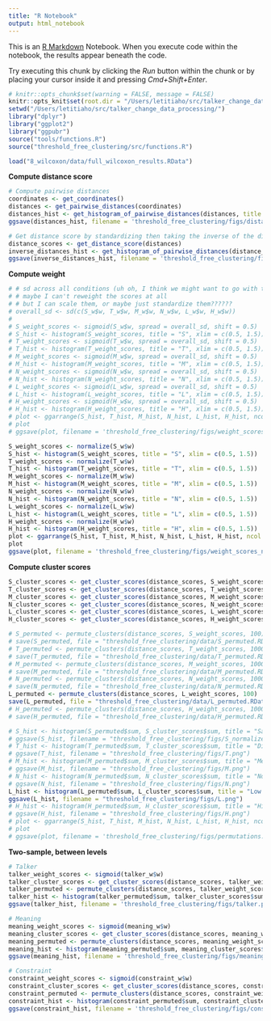 ```yaml
---
title: "R Notebook"
output: html_notebook
---
```


This is an [R Markdown](http://rmarkdown.rstudio.com) Notebook. When you execute code within the notebook, the results appear beneath the code. 

Try executing this chunk by clicking the *Run* button within the chunk or by placing your cursor inside it and pressing *Cmd+Shift+Enter*. 

```r
# knitr::opts_chunk$set(warning = FALSE, message = FALSE) 
knitr::opts_knit$set(root.dir = "/Users/letitiaho/src/talker_change_data_processing/")
setwd("/Users/letitiaho/src/talker_change_data_processing/")
library("dplyr")
library("ggplot2")
library("ggpubr")
source("tools/functions.R")
source("threshold_free_clustering/src/functions.R")
```

```r
load("8_wilcoxon/data/full_wilcoxon_results.RData")
```

**Compute distance score**

```r
# Compute pairwise distances
coordinates <- get_coordinates()
distances <- get_pairwise_distances(coordinates)
distances_hist <- get_histogram_of_pairwise_distances(distances, title = "Histogram of pairwise distances")
ggsave(distances_hist, filename = 'threshold_free_clustering/figs/distances.png', width = 8, height = 6)

# Get distance score by standardizing then taking the inverse of the distance
distance_scores <- get_distance_score(distances)
inverse_distances_hist <- get_histogram_of_pairwise_distances(distance_scores, title = "Histogram of inverse and normalized pairwise distances")
ggsave(inverse_distances_hist, filename = 'threshold_free_clustering/figs/inverse_normed_distances.png', width = 8, height = 6)
```

**Compute weight**
```r
# # sd across all conditions (uh oh, I think we might want to go with this)... 
# # maybe I can't reweight the scores at all
# # but I can scale them, or maybe just standardize them??????
# overall_sd <- sd(c(S_w$w, T_w$w, M_w$w, N_w$w, L_w$w, H_w$w))
# 
# S_weight_scores <- sigmoid(S_w$w, spread = overall_sd, shift = 0.5)
# S_hist <- histogram(S_weight_scores, title = "S", xlim = c(0.5, 1.5))
# T_weight_scores <- sigmoid(T_w$w, spread = overall_sd, shift = 0.5)
# T_hist <- histogram(T_weight_scores, title = "T", xlim = c(0.5, 1.5))
# M_weight_scores <- sigmoid(M_w$w, spread = overall_sd, shift = 0.5)
# M_hist <- histogram(M_weight_scores, title = "M", xlim = c(0.5, 1.5))
# N_weight_scores <- sigmoid(N_w$w, spread = overall_sd, shift = 0.5)
# N_hist <- histogram(N_weight_scores, title = "N", xlim = c(0.5, 1.5))
# L_weight_scores <- sigmoid(L_w$w, spread = overall_sd, shift = 0.5)
# L_hist <- histogram(L_weight_scores, title = "L", xlim = c(0.5, 1.5))
# H_weight_scores <- sigmoid(H_w$w, spread = overall_sd, shift = 0.5)
# H_hist <- histogram(H_weight_scores, title = "H", xlim = c(0.5, 1.5))
# plot <- ggarrange(S_hist, T_hist, M_hist, N_hist, L_hist, H_hist, ncol = 2, nrow = 3)
# plot
# ggsave(plot, filename = 'threshold_free_clustering/figs/weight_scores_overall_sd.png', width = 12, height = 10)
```

```r
S_weight_scores <- normalize(S_w$w)
S_hist <- histogram(S_weight_scores, title = "S", xlim = c(0.5, 1.5))
T_weight_scores <- normalize(T_w$w)
T_hist <- histogram(T_weight_scores, title = "T", xlim = c(0.5, 1.5))
M_weight_scores <- normalize(M_w$w)
M_hist <- histogram(M_weight_scores, title = "M", xlim = c(0.5, 1.5))
N_weight_scores <- normalize(N_w$w)
N_hist <- histogram(N_weight_scores, title = "N", xlim = c(0.5, 1.5))
L_weight_scores <- normalize(L_w$w)
L_hist <- histogram(L_weight_scores, title = "L", xlim = c(0.5, 1.5))
H_weight_scores <- normalize(H_w$w)
H_hist <- histogram(H_weight_scores, title = "H", xlim = c(0.5, 1.5))
plot <- ggarrange(S_hist, T_hist, M_hist, N_hist, L_hist, H_hist, ncol = 2, nrow = 3)
plot
ggsave(plot, filename = 'threshold_free_clustering/figs/weight_scores_normalize.png', width = 12, height = 10)
```


**Compute cluster scores**
```r
S_cluster_scores <- get_cluster_scores(distance_scores, S_weight_scores)
T_cluster_scores <- get_cluster_scores(distance_scores, T_weight_scores)
M_cluster_scores <- get_cluster_scores(distance_scores, M_weight_scores)
N_cluster_scores <- get_cluster_scores(distance_scores, N_weight_scores)
L_cluster_scores <- get_cluster_scores(distance_scores, L_weight_scores)
H_cluster_scores <- get_cluster_scores(distance_scores, H_weight_scores)
```

```r
# S_permuted <- permute_clusters(distance_scores, S_weight_scores, 100)
# save(S_permuted, file = "threshold_free_clustering/data/S_permuted.RData")
# T_permuted <- permute_clusters(distance_scores, T_weight_scores, 1000)
# save(T_permuted, file = "threshold_free_clustering/data/T_permuted.RData")
# M_permuted <- permute_clusters(distance_scores, M_weight_scores, 1000)
# save(M_permuted, file = "threshold_free_clustering/data/M_permuted.RData")
# N_permuted <- permute_clusters(distance_scores, N_weight_scores, 1000)
# save(N_permuted, file = "threshold_free_clustering/data/N_permuted.RData")
L_permuted <- permute_clusters(distance_scores, L_weight_scores, 100)
save(L_permuted, file = "threshold_free_clustering/data/L_permuted.RData")
# H_permuted <- permute_clusters(distance_scores, H_weight_scores, 1000)
# save(H_permuted, file = "threshold_free_clustering/data/H_permuted.RData")
```

```r
# S_hist <- histogram(S_permuted$sum, S_cluster_scores$sum, title = "Same")
# ggsave(S_hist, filename = "threshold_free_clustering/figs/S_normalize.png")
# T_hist <- histogram(T_permuted$sum, T_cluster_scores$sum, title = "Different")
# ggsave(T_hist, filename = "threshold_free_clustering/figs/T.png")
# M_hist <- histogram(M_permuted$sum, M_cluster_scores$sum, title = "Meaningful")
# ggsave(M_hist, filename = "threshold_free_clustering/figs/M.png")
# N_hist <- histogram(N_permuted$sum, N_cluster_scores$sum, title = "Nonsense")
# ggsave(N_hist, filename = "threshold_free_clustering/figs/N.png")
L_hist <- histogram(L_permuted$sum, L_cluster_scores$sum, title = "Low constraint")
ggsave(L_hist, filename = "threshold_free_clustering/figs/L.png")
# H_hist <- histogram(H_permuted$sum, H_cluster_scores$sum, title = "High constraint")
# ggsave(H_hist, filename = "threshold_free_clustering/figs/H.png")
# plot <- ggarrange(S_hist, T_hist, M_hist, N_hist, L_hist, H_hist, ncol = 2, nrow = 3)
# plot
# ggsave(plot, filename = 'threshold_free_clustering/figs/permutations.png', width = 12, height = 10)
```

**Two-sample, between levels**

```r
# Talker
talker_weight_scores <- sigmoid(talker_w$w)
talker_cluster_scores <- get_cluster_scores(distance_scores, talker_weight_scores)
talker_permuted <- permute_clusters(distance_scores, talker_weight_scores, 1000)
talker_hist <- histogram(talker_permuted$sum, talker_cluster_scores$sum, title = "Talker")
ggsave(talker_hist, filename = 'threshold_free_clustering/figs/talker.png', width = 8, height = 6)
```

```r
# Meaning
meaning_weight_scores <- sigmoid(meaning_w$w)
meaning_cluster_scores <- get_cluster_scores(distance_scores, meaning_weight_scores)
meaning_permuted <- permute_clusters(distance_scores, meaning_weight_scores, 1000)
meaning_hist <- histogram(meaning_permuted$sum, meaning_cluster_scores$sum, title = "Meaning")
ggsave(meaning_hist, filename = 'threshold_free_clustering/figs/meaning.png', width = 8, height = 6)
```

```r
# Constraint
constraint_weight_scores <- sigmoid(constraint_w$w)
constraint_cluster_scores <- get_cluster_scores(distance_scores, constraint_weight_scores)
constraint_permuted <- permute_clusters(distance_scores, constraint_weight_scores, 1000)
constraint_hist <- histogram(constraint_permuted$sum, constraint_cluster_scores$sum, title = "Constraint")
ggsave(constraint_hist, filename = 'threshold_free_clustering/figs/constraint.png', width = 8, height = 6)
```

